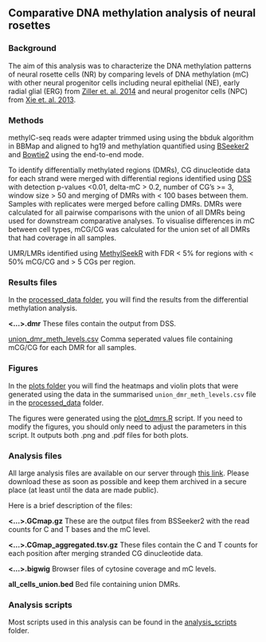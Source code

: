 Comparative DNA methylation analysis of neural rosettes
---

### Background
The aim of this analysis was to characterize the DNA methylation patterns of neural rosette cells (NR) by comparing levels of DNA methylation (mC) with other neural progenitor cells including neural epithelial (NE), early radial glial (ERG) from [Ziller et. al. 2014](http://www.nature.com/nature/journal/v518/n7539/abs/nature13990.html) and neural progenitor cells (NPC) from [Xie et. al. 2013](http://www.sciencedirect.com/science/article/pii/S0092867413004649).

### Methods
methylC-seq reads were adapter trimmed using using the bbduk algorithm in BBMap and aligned to hg19 and methylation quantified using [BSeeker2](http://bmcgenomics.biomedcentral.com/articles/10.1186/1471-2164-14-774) and [Bowtie2](http://www.nature.com/nmeth/journal/v9/n4/full/nmeth.1923.html) using the end-to-end mode. 
 
To identify differentially methylated regions (DMRs), CG dinucleotide data for each strand were merged with differential regions identified using [DSS](http://nar.oxfordjournals.org/content/early/2015/07/15/nar.gkv715.full) with detection p-values <0.01, delta-mC > 0.2, number of CG's >= 3, window size > 50 and merging of DMRs with < 100 bases between them. Samples with replicates were merged before calling DMRs. DMRs were calculated for all pairwise comparisons with the union of all DMRs being used for downstream comparative analyses. To visualise differences in mC between cell types, mCG/CG was calculated for the union set of all DMRs that had coverage in all samples. 

UMR/LMRs identified using [MethylSeekR](http://nar.oxfordjournals.org/content/41/16/e155 ) with FDR < 5% for regions with < 50% mCG/CG and > 5 CGs per region.

### Results files 

In the [processed_data folder](/processed_data), you will find the results from the differential methylation analysis.

**<...>.dmr**
These files contain the output from DSS.

[union_dmr_meth_levels.csv](/processed_data/union_dmr_meth_levels.csv)
Comma seperated values file containing mCG/CG for each DMR for all samples.

### Figures

In the [plots folder](/plots) you will find the heatmaps and violin plots that were generated using the data in the summarised `union_dmr_meth_levels.csv` file in the [processed_data](/processed_data) folder.

The figures were generated using the [plot_dmrs.R](/analysis_scripts/plot_dmrs.R) script. If you need to modify the figures, you should only need to adjust the parameters in this script. It outputs both .png and .pdf files for both plots.

### Analysis files

All large analysis files are available on our server through [this link](http://cpebrazor.ivec.org/public/listerlab/sam/hawkins_project/). Please download these as soon as possible and keep them archived in a secure place (at least until the data are made public). 

Here is a brief description of the files:

**<...>.GCmap.gz**
These are the output files from BSSeeker2 with the read counts for C and T bases and the mC level.

**<...>.CGmap_aggregated.tsv.gz**
These files contain the C and T counts for each position after merging stranded CG dinucleotide data.

**<...>.bigwig**
Browser files of cytosine coverage and mC levels.

**all_cells_union.bed**
Bed file containing union DMRs.

### Analysis scripts
Most scripts used in this analysis can be found in the [analysis_scripts](/analysis_scripts) folder.

